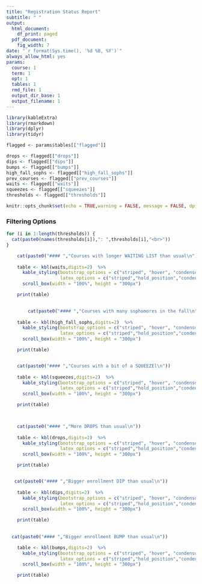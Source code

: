 ```yaml
---
title: "Registration Status Report"
subtitle: " "
output:
  html_document:
    df_print: paged
  pdf_document:
    fig_width: 7
date: "`r format(Sys.time(), '%d %B, %Y')`"
always_allow_html: yes
params:
  course: 1
  term: 1
  opt: 1
  tables: 1
  rmd_file: 1
  output_dir_base: 1
  output_filename: 1
---
```


```r
library(kableExtra)
library(rmarkdown)
library(dplyr)
library(tidyr)

flagged <- params$tables[["flagged"]]

drops <- flagged[["drops"]]
dips <- flagged[["dips"]]
bumps <- flagged[["bumps"]]
high_fall_sophs <- flagged[["high_fall_sophs"]]
prev_courses <- flagged[["prev_courses"]]
waits <- flagged[["waits"]]
squeezes <- flagged[["squeezes"]]
thresholds <- flagged[["thresholds"]]

knitr::opts_chunk$set(echo = TRUE,warning = FALSE, message = FALSE, dpi=200, fig.height=11,out.height="100%")
```


### Filtering Options
```r
for (i in 1:length(thresholds)) {
  cat(paste0(names(thresholds[i]),": ",thresholds[i],"<br>"))
}
```



```r

    cat(paste0("#### ","Courses with longer WAITING LIST than usual\n"))
    
    table <- kbl(waits,digits=2)  %>%   
      kable_styling(bootstrap_options = c("striped", "hover", "condensd", "responsive"),
                    latex_options = c("striped","hold_position","condensed"), full_width=F, font_size = 11) %>% 
      scroll_box(width = "100%", height = "300px")

    print(table)

    
        cat(paste0("#### ","Courses with many sophomores in the fall\n"))
    
    table <- kbl(high_fall_sophs,digits=2)  %>%   
      kable_styling(bootstrap_options = c("striped", "hover", "condensd", "responsive"),
                    latex_options = c("striped","hold_position","condensed"), full_width=F, font_size = 11) %>% 
      scroll_box(width = "100%", height = "300px")

    print(table)


    cat(paste0("#### ","Courses with a bit of a SQUEEZEl\n"))
    
    table <- kbl(squeezes,digits=2)  %>%   
      kable_styling(bootstrap_options = c("striped", "hover", "condensd", "responsive"),
                    latex_options = c("striped","hold_position","condensed"), full_width=F, font_size = 11) %>% 
      scroll_box(width = "100%", height = "300px")

    print(table)


    
    cat(paste0("#### ","More DROPS than usual\n"))
    
    table <- kbl(drops,digits=2)  %>%   
      kable_styling(bootstrap_options = c("striped", "hover", "condensd", "responsive"),
                    latex_options = c("striped","hold_position","condensed"), full_width=F, font_size = 12) %>% 
      scroll_box(width = "100%", height = "300px")

    print(table)


   cat(paste0("#### ","Bigger enrollment DIP than usual\n"))
    
    table <- kbl(dips,digits=2)  %>%   
      kable_styling(bootstrap_options = c("striped", "hover", "condensd", "responsive"),
                    latex_options = c("striped","hold_position","condensed"), full_width=F, font_size = 12) %>% 
      scroll_box(width = "100%", height = "300px")

    print(table)
    
    
  cat(paste0("#### ","Bigger enrollment BUMP than usual\n"))

    table <- kbl(bumps,digits=2)  %>%   
      kable_styling(bootstrap_options = c("striped", "hover", "condensd", "responsive"),
                    latex_options = c("striped","hold_position","condensed"), full_width=F, font_size = 12) %>% 
      scroll_box(width = "100%", height = "300px")

    print(table)
  
```

